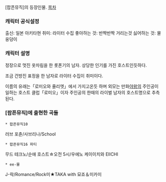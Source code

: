 [팝픈뮤직]의 등장인물.
[[목차]]
=== 캐릭터 공식설정 ===
출신: 일본 아키타현
취미: 라이터 수집
좋아하는 것: 반짝반짝 거리는것
싫어하는 것: 물웅덩이

=== 캐릭터 설명 ===
정장으로 멋진 옷차림을 한 롯폰기의 남자. 상당한 인기를 가진 호스트인듯하다.

조금 건방진 표정을 한 남자로 라이터 수집이 취미이다.

이름의 유래는「로미오와 쥴리엣」에서 가지고온듯 하며 외모는 만화[[야왕]]의 주인공이 일하는 호스트 클럽「로미오」이자 주인공의 한때의 라이벌 남자의 호스트명으로 추측된다.

=== [팝픈뮤직]에 출현한 곡들 ===
 * 팝픈뮤직10
러브 포츈/사브리나/School

 * 팝픈뮤직16 파티
무드 테크노/순애 호스트☆오전 5시/우에노 케이이치와 EIICHI

 * ee-몰
J-락/Romance/Rock미★TAKA with 묘죠＆미카미
